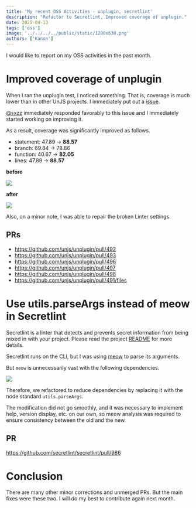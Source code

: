 ```yaml
---
title: 'My recent OSS Activities - unplugin, secretlint'
description: "Refactor to Secretlint, Improved coverage of unplugin."
date: 2025-04-13
tags: ['oss']
image: '../../../../public/static/1200x630.png'
authors: ['Kanon']
---
```


I would like to report on my OSS activities in the past month.

# Improved coverage of unplugin

When I ran the unplugin test, I noticed something. That is, coverage is much lower than in other UnJS projects. I immediately put out a [issue](https://github.com/unjs/unplugin/issues/489).

[@sxzz](https://github.com/sxzz) immediately responded favorably to this issue and I immediately started working on improving it.

As a result, coverage was significantly improved as follows.

- statement: 47.89 -> **88.57**
- branch: 69.84 -> 78.86
- function: 40.67 -> **82.05**
- lines: 47.89 -> **88.57**

**before**

![](2025-04-13-13-14-34.png)

**after**

![](2025-04-13-13-22-16.png)

Also, on a minor note, I was able to repair the broken Linter settings.

## PRs

- https://github.com/unjs/unplugin/pull/492
- https://github.com/unjs/unplugin/pull/493
- https://github.com/unjs/unplugin/pull/496
- https://github.com/unjs/unplugin/pull/497
- https://github.com/unjs/unplugin/pull/498
- https://github.com/unjs/unplugin/pull/491/files

# Use utils.parseArgs instead of meow in Secretlint

Secretlint is a linter that detects and prevents secret information from being mixed in with your project. Please read the project [README](https://github.com/secretlint/secretlint) for more details.

Secretlint runs on the CLI, but I was using [meow](https://github.com/sindresorhus/meow) to parse its arguments.

But `meow` is unnecessarily vast with the following dependencies.

![](2025-04-13-13-36-05.png)

Therefore, we refactored to reduce dependencies by replacing it with the node standard `utils.parseArgs`.

The modification did not go smoothly, and it was necessary to implement help, version display, etc. on our own, so meow analysis was required to ensure consistency between the old and the new.

## PR

https://github.com/secretlint/secretlint/pull/986

# Conclusion

There are many other minor corrections and unmerged PRs. But the main fixes were these two. I will do my best to contribute again next month.
